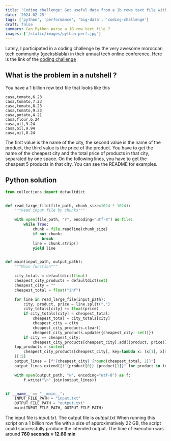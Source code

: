 ```yaml
---
title: 'Coding challenge: Get useful data from a 1b rows text file with Python'
date: '2024-02-25'
tags: ['python', 'performance', 'big-data', 'coding-challenge']
draft: false
summary: Can Python parse a 1B row text file ?
images: ['/static/images/python-perf.jpg']
---
```


Lately, I participated in a coding challenge by the very awesome moroccan tech community (geeksblabla) in their annual tech online conference.
Here is the link of the [coding challenge](https://github.com/geeksblabla/blanat)

## What is the problem in a nutshell ?

You have a 1 billion row text file that looks like this

```text
casa,tomato,6.23
casa,tomato,7.23
casa,tomato,8.23
casa,tomato,9.23
casa,potato,4.21
casa,flour,6.24
casa,oil,9.24
casa,oil,9.94
casa,oil,8.24
```

The first value is the name of the city, the second value is the name of the product, the third value is the price of the product.
You have to get the name of the cheapest city and the total price of products in that city, separated by one space. On the following lines, you have to get the cheapest 5 products in that city.
You can see the README for examples.

## Python solution

```python
from collections import defaultdict


def read_large_file(file_path, chunk_size=1024 * 1024):
    """Read input file by chunks"""

    with open(file_path, "r", encoding="utf-8") as file:
        while True:
            chunk = file.readline(chunk_size)
            if not chunk:
                break
            line = chunk.strip()
            yield line


def main(input_path, output_path):
    """Main function"""

    city_totals = defaultdict(float)
    cheapest_city_products = defaultdict(set)
    cheapest_city = ""
    cheapest_total = float("inf")

    for line in read_large_file(input_path):
        city, product, price = line.split(",")
        city_totals[city] += float(price)
        if city_totals[city] < cheapest_total:
            cheapest_total = city_totals[city]
            cheapest_city = city
            cheapest_city_products.clear()
            cheapest_city_products.update({cheapest_city: set()})
        if city == cheapest_city:
            cheapest_city_products[cheapest_city].add((product, price))
    top_products = sorted(
        cheapest_city_products[cheapest_city], key=lambda x: (x[1], x[0])
    )[:5]
    output_lines = [f"{cheapest_city} {round(cheapest_total, 2)}"]
    output_lines.extend([f"{product[0]} {product[1]}" for product in top_products])

    with open(output_path, "w", encoding="utf-8") as f:
        f.write("\n".join(output_lines))


if __name__ == "__main__":
    INPUT_FILE_PATH = "input.txt"
    OUTPUT_FILE_PATH = "output.txt"
    main(INPUT_FILE_PATH, OUTPUT_FILE_PATH)

```

The input file is _input.txt_. The output file is _output.txt_
When running this script on a 1 billion row file with a size of approximatively 22 GB, the script could successfully produce the intended output.
The time of execution was around **760 seconds ≈ 12.66 min**
